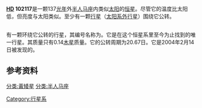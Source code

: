 {{Unreferenced|time=2019-11-30T13:56:23+00:00}}
{{Starbox begin
| name={{lang|en|HD 102117}}
}}
{{Starbox observe |
  epoch=J2000 |
  ra={{RA|11|44|50.4616}} |
  dec={{DEC|–58|42|13.354}} |
  appmag_v= 7.47 |
  constell=[[半人马座|半人马座]] }}
{{Starbox character |
  class=G6V |
  b-v= |
  u-b= |
  variable=
}}
{{Starbox astrometry |
  radial_v=48.9 ±0.2 |
  prop_mo_ra=-63.05 ±0.77  |
  prop_mo_dec=-69.87 ±0.60 |
  parallax=23.81 |
  p_error=0.83 |
  dist_ly=136.9 |
  dist_pc=50.00 |
  absmag_v= }}
{{Starbox detail|
  mass=0.95 ±0.05 |
  radius=1.27 |
  luminosity= | 
  temperature=5432 |
  metal=0.18 ±0.05 |  
  age=6.21×10<sup>9</sup>}}
{{Starbox catalog |
  names=CD-58°4207, HIP 57291, SAO 239348, HD 102117.
}}
{{Starbox reference
| Simbad = HD+102117
| EPE = HD+102117}}
{{Starbox end}}

'''[[亨利·德雷伯星表|HD]] 102117'''是一颗137[[光年|光年]]外[[半人马座|半人马座]]内类似[[太阳|太阳]]的[[恒星|恒星]]。尽管它的温度比太阳低，但亮度与太阳类似。{{lang|en|HD 102117}}至少有一颗[[行星|行星]]（[[太阳系外行星|太阳系外行星]]）围绕它公转。

=={{lang|en|HD 102117 b}}==
{{main|HD 102117b}}
{{lang|en|HD 102117}}有一颗环绕它公转的行星，其编号名称为{{lang|en|HD 102117 b}}。它是在这个恒星系里至今为止找到的唯一行星。其质量只有0.14[[木星|木星]]质量。它的公转周期为20.67日。它是2004年2月14日被发现的。

==参考资料==
<references />

<!--
==外部链接==
* [http://vo.obspm.fr/exoplanetes/encyclo/star.php?st=HD+102117 Eintrag in der Enzyklopädie der extrasolaren Planeten] (englisch)
* [http://simbad.u-strasbg.fr/sim-id.pl?protocol=html&Ident=HD+102117 Eintrag in SIMBAD-Datenbank] (englisch)
-->
[[分类:黃矮星|分类:黃矮星]]
[[分类:半人马座|分类:半人马座]]
[[Category:行星系|Category:行星系]]
